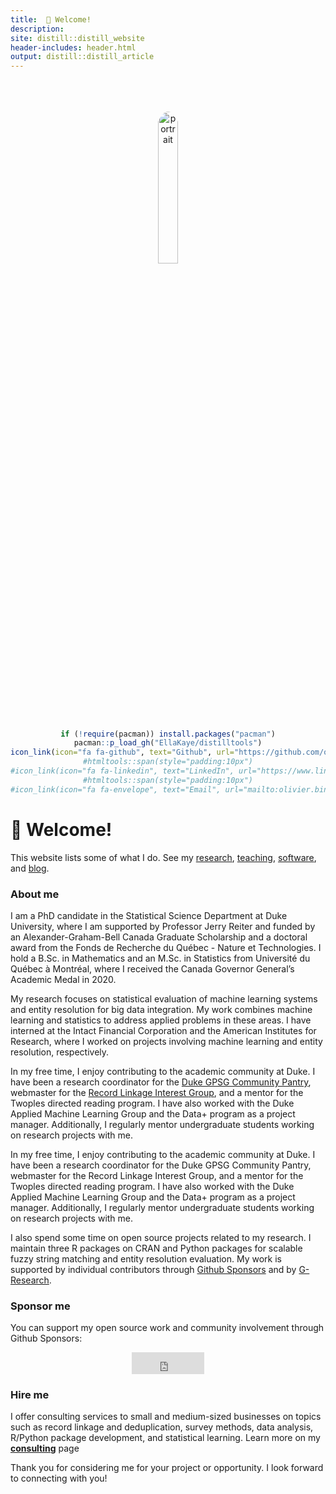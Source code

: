 ```yaml
---
title: 	👋 Welcome!
description:
site: distill::distill_website
header-includes: header.html
output: distill::distill_article
---
```


  <link rel="stylesheet" href="custom.css">


<center>
<img src="media/portrait2.jpg" alt="portrait" width="25%" style="border-radius: 50%; margin-top:10%">
</center>

<center>
```r
if (!require(pacman)) install.packages("pacman")
pacman::p_load_gh("EllaKaye/distilltools")
icon_link(icon="fa fa-github", text="Github", url="https://github.com/olivierbinette")
#htmltools::span(style="padding:10px")
#icon_link(icon="fa fa-linkedin", text="LinkedIn", url="https://www.linkedin.com/in/olivier-binette/")
#htmltools::span(style="padding:10px")
#icon_link(icon="fa fa-envelope", text="Email", url="mailto:olivier.binette@duke.edu")
```

</center>
 
# 👋 Welcome!

This website lists some of what I do. See my [ research](./research.html), [teaching](./teaching.html), [software](./software.html), and [blog](./blog.html).

### About me

I am a PhD candidate in the Statistical Science Department at Duke University, where I am supported by Professor Jerry Reiter and funded by an Alexander-Graham-Bell Canada Graduate Scholarship and a doctoral award from the Fonds de Recherche du Québec - Nature et Technologies. I hold a B.Sc. in Mathematics and an M.Sc. in Statistics from Université du Québec à Montréal, where I received the Canada Governor General's Academic Medal in 2020.

My research focuses on statistical evaluation of machine learning systems and entity resolution for big data integration. My work combines machine learning and statistics to address applied problems in these areas. I have interned at the Intact Financial Corporation and the American Institutes for Research, where I worked on projects involving machine learning and entity resolution, respectively.

<!--During Spring 2022, I was working as a Data Scientist intern at the [Intact Financial Corporation](https://en.wikipedia.org/wiki/Intact_Financial). I was part of the Rating Revolution team which develops machine learning models to improve the pricing of insurance products. 
<!--During Summer 2022, I will be working as a Data Scientist intern at the [American Institutes for Research](https://en.wikipedia.org/wiki/American_Institutes_for_Research) for a contract with the U.S. Patents and Trademarks Office.

During Summer 2022, I was working as a Data Scientist/Researcher Intern at the [American Institutes for Research](https://www.air.org/). I worked on the entity resolution algorithms used for [PatentsView.org](https://patentsview.org/), a patents knowledge discovery platform led by the Office of the Chief Economist at the U.S. Patent & Trademark Office. I developed novel evaluation methodology for entity resolution systems (see [our paper](media/PatentsView_Evaluation.pdf)).
-->

In my free time, I enjoy contributing to the academic community at Duke. I have been a research coordinator for the [Duke GPSG Community Pantry](https://gpsg.duke.edu/resources-for-students/community-pantry/), webmaster for the [Record Linkage Interest Group](https://sites.google.com/view/rlig), and a mentor for the Twoples directed reading program. I have also worked with the Duke Applied Machine Learning Group and the Data+ program as a project manager. Additionally, I regularly mentor undergraduate students working on research projects with me.

In my free time, I enjoy contributing to the academic community at Duke. I have been a research coordinator for the Duke GPSG Community Pantry, webmaster for the Record Linkage Interest Group, and a mentor for the Twoples directed reading program. I have also worked with the Duke Applied Machine Learning Group and the Data+ program as a project manager. Additionally, I regularly mentor undergraduate students working on research projects with me.

I also spend some time on open source projects related to my research. I maintain three R packages on CRAN and Python packages for scalable fuzzy string matching and entity resolution evaluation. My work is supported by individual contributors through [Github Sponsors](https://github.com/sponsors/olivierbinette) and by [G-Research](https://www.gresearch.co.uk/article/g-research-february-grant-winners/).


### Sponsor me

You can support my open source work and community involvement through Github Sponsors:

<center>
    <iframe src="https://github.com/sponsors/OlivierBinette/button" title="Sponsor OlivierBinette" height="35" width="116" style="border: 0; max-width:200px; background:white;"></iframe>
</center>

### Hire me

I offer consulting services to small and medium-sized businesses on topics such as record linkage and deduplication, survey methods, data analysis, R/Python package development, and statistical learning. Learn more on my [**consulting**](consulting.html) page

Thank you for considering me for your project or opportunity. I look forward to connecting with you!
